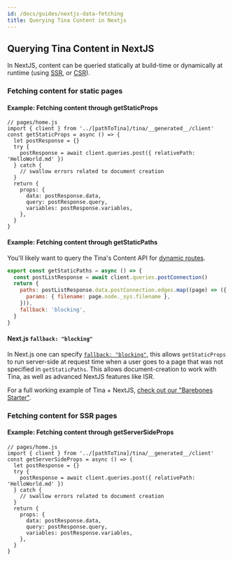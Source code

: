 ```yaml
---
id: /docs/guides/nextjs-data-fetching
title: Querying Tina Content in Nextjs
---
```


## Querying Tina Content in NextJS

In NextJS, content can be queried statically at build-time or dynamically at runtime (using [SSR](https://nextjs.org/docs/basic-features/data-fetching/get-server-side-props), or [CSR](https://nextjs.org/docs/basic-features/data-fetching/client-side)).

### Fetching content for static pages

#### Example: Fetching content through getStaticProps

```tsx
// pages/home.js
import { client } from '../[pathToTina]/tina/__generated__/client'
const getStaticProps = async () => {
  let postResponse = {}
  try {
    postResponse = await client.queries.post({ relativePath: 'HelloWorld.md' })
  } catch {
    // swallow errors related to document creation
  }
  return {
    props: {
      data: postResponse.data,
      query: postResponse.query,
      variables: postResponse.variables,
    },
  }
}
```

#### Example: Fetching content through getStaticPaths

You'll likely want to query the Tina's Content API for [dynamic routes](https://nextjs.org/docs/basic-features/data-fetching/get-static-paths#getstaticpaths).

```js
export const getStaticPaths = async () => {
  const postListResponse = await client.queries.postConnection()
  return {
    paths: postListResponse.data.postConnection.edges.map((page) => ({
      params: { filename: page.node._sys.filename },
    })),
    fallback: 'blocking',
  }
}
```

#### Next.js `fallback: "blocking"`

In Next.js one can specify [`fallback: "blocking"`](https://nextjs.org/docs/api-reference/data-fetching/get-static-paths#fallback-blocking), this allows `getStaticProps` to run server-side at request time when a user goes to a page that was not specified in `getStaticPaths`. This allows document-creation to work with Tina, as well as advanced NextJS features like ISR.

For a full working example of Tina + NextJS, [check out our "Barebones Starter"](https://github.com/tinacms/tina-barebones-starter).

### Fetching content for SSR pages

#### Example: Fetching content through getServerSideProps

```tsx
// pages/home.js
import { client } from '../[pathToTina]/tina/__generated__/client'
const getServerSideProps = async () => {
  let postResponse = {}
  try {
    postResponse = await client.queries.post({ relativePath: 'HelloWorld.md' })
  } catch {
    // swallow errors related to document creation
  }
  return {
    props: {
      data: postResponse.data,
      query: postResponse.query,
      variables: postResponse.variables,
    },
  }
}
```

